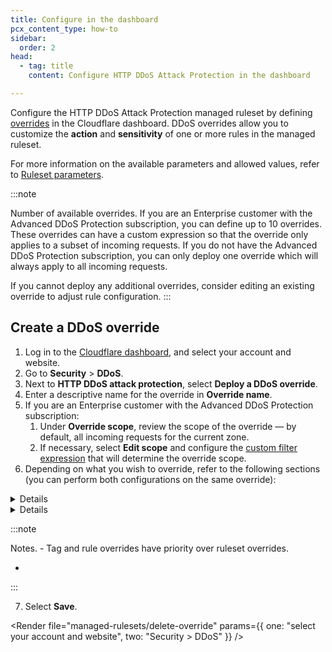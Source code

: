 ```yaml
---
title: Configure in the dashboard
pcx_content_type: how-to
sidebar:
  order: 2
head:
  - tag: title
    content: Configure HTTP DDoS Attack Protection in the dashboard

---
```



Configure the HTTP DDoS Attack Protection managed ruleset by defining [overrides](/ruleset-engine/managed-rulesets/override-managed-ruleset/) in the Cloudflare dashboard. DDoS overrides allow you to customize the **action** and **sensitivity** of one or more rules in the managed ruleset.

For more information on the available parameters and allowed values, refer to [Ruleset parameters](/ddos-protection/managed-rulesets/http/override-parameters/).

:::note

Number of available overrides. If you are an Enterprise customer with the Advanced DDoS Protection subscription, you can define up to 10 overrides. These overrides can have a custom expression so that the override only applies to a subset of incoming requests. If you do not have the Advanced DDoS Protection subscription, you can only deploy one override which will always apply to all incoming requests.

If you cannot deploy any additional overrides, consider editing an existing override to adjust rule configuration. 
:::

## Create a DDoS override

1. Log in to the [Cloudflare dashboard](https://dash.cloudflare.com/), and select your account and website.
2. Go to **Security** > **DDoS**.
3. Next to **HTTP DDoS attack protection**, select **Deploy a DDoS override**.
4. Enter a descriptive name for the override in **Override name**.
5. If you are an Enterprise customer with the Advanced DDoS Protection subscription:
   1. Under **Override scope**, review the scope of the override — by default, all incoming requests for the current zone.
   2. If necessary, select **Edit scope** and configure the [custom filter expression](/ddos-protection/managed-rulesets/http/override-expressions/) that will determine the override scope.
6. Depending on what you wish to override, refer to the following sections (you can perform both configurations on the same override):
  <Details header="Configure all the rules in the ruleset (ruleset override)">
  7. To always apply a given action for all the rules in the ruleset, select an action in **Ruleset action**.
  8. To set the sensitivity level for all the rules in the ruleset, select a value in **Ruleset sensitivity**.
  </Details>

  <Details header="Configure one or more rules">
  9. Under **Rule configuration**, select **Browse rules**.
  10. Search for the rules you wish to configure using the available filters. You can search by [tag](/ddos-protection/managed-rulesets/http/rule-categories/) (also known as category).
  11. To configure a single rule, select the desired value for a field in the displayed dropdowns next to the rule.
      To configure more than one rule, select the rules using the row checkboxes and update the fields for the selected rules using the dropdowns displayed before the table. You can also configure all the rules with a given tag. For more information, refer to [Configure rules in bulk in a managed ruleset](/waf/managed-rules/deploy-zone-dashboard/#configure-rules-in-bulk-in-a-managed-ruleset).
  12. Select **Next**.
  </Details>

  :::note

Notes.   - Tag and rule overrides have priority over ruleset overrides.
  - <Render file="managed-rulesets/read-only-rules-note" />
  :::

7. Select **Save**.

<Render file="managed-rulesets/delete-override" params={{ one: "select your account and website", two: "Security > DDoS" }} />
